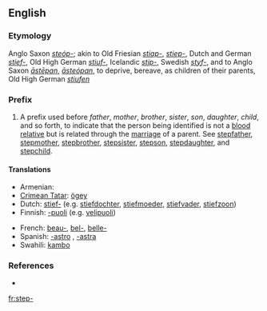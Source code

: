 ==English==

===Etymology===
Anglo Saxon ''[[steóp-]]''; akin to Old Friesian ''[[stiap-]]'', ''[[stiep-]]'', Dutch and German ''[[stief-]]'', Old High German ''[[stiuf-]]'', Icelandic ''[[stjp-]]'', Swedish ''[[styf-]]'', and to Anglo Saxon ''[[āstēpan]]'', ''[[āsteópan]]'', to deprive, bereave, as children of their parents, Old High German ''[[stiufen]]''

===Prefix===
{{infl|en|prefix}}

# A prefix used before ''father'', ''mother'', ''brother'', ''sister'', ''son'', ''daughter'', ''child'', and so forth, to indicate that the person being identified is not a [[blood relative]] but is related through the [[marriage]] of a parent. See [[stepfather]], [[stepmother]], [[stepbrother]], [[stepsister]], [[stepson]], [[stepdaughter]], and [[stepchild]].

====Translations====
{{trans-top|A prefix used to indicate that the person being identified is not a blood relative}}
* Armenian: {{t-|hy|խորթ|tr=xort'|sc=Armn|xs=Armenian}}
* [[Crimean Tatar]]: [[ögey]]
* Dutch: [[stief-]] (e.g. [[stiefdochter]], [[stiefmoeder]], [[stiefvader]], [[stiefzoon]])
* Finnish: [[-puoli]] (e.g. [[velipuoli]])
{{trans-mid}}
* French: [[beau-]], [[bel-]], [[belle-]]
* Spanish: [[-astro]] {{m}}, [[-astra]] {{f}}
* Swahili: [[kambo]]
{{trans-bottom}}

===References===
* {{R:Webster 1913}}

[[fr:step-]]